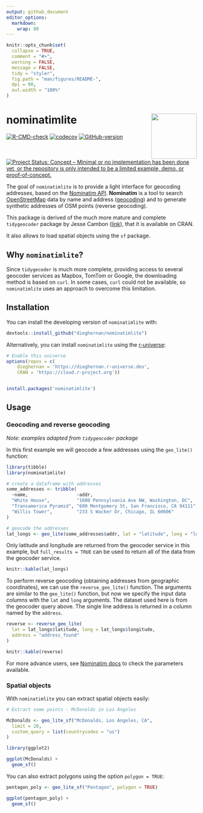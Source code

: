 ```yaml
---
output: github_document
editor_options: 
  markdown: 
    wrap: 80
---
```


<!-- README.md is generated from README.Rmd. Please edit that file -->

```r
knitr::opts_chunk$set(
  collapse = TRUE,
  comment = "#>",
  warning = FALSE,
  message = FALSE,
  tidy = "styler",
  fig.path = "man/figures/README-",
  dpi = 90,
  out.width = "100%"
)
```

# nominatimlite <img src="man/figures/logo.png" align="right" width="120"/>

<!-- badges: start -->

[![R-CMD-check](https://github.com/dieghernan/nominatimlite/actions/workflows/check-full.yaml/badge.svg)](https://github.com/dieghernan/nominatimlite/actions/workflows/check-full.yaml)
[![codecov](https://codecov.io/gh/dieghernan/nominatimlite/branch/main/graph/badge.svg?token=jSZ4RIsj91)](https://codecov.io/gh/dieghernan/nominatimlite)
[![GitHub-version](https://img.shields.io/github/r-package/v/dieghernan/nominatimlite?label=version&color=brightgreen)](https://github.com/dieghernan/nominatimlite)
[![Project Status: Concept – Minimal or no implementation has been done yet, or
the repository is only intended to be a limited example, demo, or
proof-of-concept.](https://www.repostatus.org/badges/latest/concept.svg)](https://www.repostatus.org/#concept)

<!-- badges: end -->

The goal of `nominatimlite` is to provide a light interface for geocoding
addresses, based on the [Nominatim
API](https://nominatim.org/release-docs/latest/). **Nominatim** is a tool to
search [OpenStreetMap](https://www.openstreetmap.org/) data by name and address
([geocoding](https://wiki.openstreetmap.org/wiki/Geocoding "Geocoding")) and to
generate synthetic addresses of OSM points (reverse geocoding).

This package is derived of the much more mature and complete `tidygeocoder`
package by Jesse Cambon ([link](https://jessecambon.github.io/tidygeocoder/)),
that it is available on CRAN.

It also allows to load spatial objects using the `sf` package.

## Why `nominatimlite`?

Since `tidygecoder` is much more complete, providing access to several geocoder
services as Mapbox, TomTom or Google, the downloading method is based on `curl`.
In some cases, `curl` could not be available, so `nominatimlite` uses an
approach to overcome this limitation.


## Installation

You can install the developing version of `nominatimlite` with:

``` r
devtools::install_github("dieghernan/nominatimlite")
```

Alternatively, you can install `nominatimlite` using the
[r-universe](https://dieghernan.r-universe.dev/ui#builds):

``` r
# Enable this universe
options(repos = c(
    dieghernan = 'https://dieghernan.r-universe.dev',
    CRAN = 'https://cloud.r-project.org'))


install.packages('nominatimlite')
```

## Usage

### Geocoding and reverse geocoding

*Note: examples adapted from `tidygeocoder` package *

In this first example we will geocode a few addresses using the `geo_lite()`
function:

```r
library(tibble)
library(nominatimlite)

# create a dataframe with addresses
some_addresses <- tribble(
  ~name,                  ~addr,
  "White House",          "1600 Pennsylvania Ave NW, Washington, DC",
  "Transamerica Pyramid", "600 Montgomery St, San Francisco, CA 94111",
  "Willis Tower",         "233 S Wacker Dr, Chicago, IL 60606"
)

# geocode the addresses
lat_longs <- geo_lite(some_addresses$addr, lat = "latitude", long = "longitude")
```

Only latitude and longitude are returned from the geocoder service in this
example, but `full_results = TRUE` can be used to return all of the data from
the geocoder service.

```r
knitr::kable(lat_longs)
```

To perform reverse geocoding (obtaining addresses from geographic coordinates),
we can use the `reverse_geo_lite()` function. The arguments are similar to the
`geo_lite()` function, but now we specify the input data columns with the `lat`
and `long` arguments. The dataset used here is from the geocoder query above.
The single line address is returned in a column named by the `address`.

```r
reverse <- reverse_geo_lite(
  lat = lat_longs$latitude, long = lat_longs$longitude,
  address = "address_found"
)
```

```r
knitr::kable(reverse)
```

For more advance users, see [Nominatim
docs](https://nominatim.org/release-docs/latest/api/Search/) to check the
parameters available.

### Spatial objects

With `nominatimlite` you can extract spatial objects easily:

```r

# Extract some points - McDonalds in Los Angeles

McDonalds <- geo_lite_sf("McDonalds, Los Angeles, CA",
  limit = 20,
  custom_query = list(countrycodes = "us")
)

library(ggplot2)

ggplot(McDonalds) +
  geom_sf()
```

You can also extract polygons using the option `polygon = TRUE`:

```r

pentagon_poly <- geo_lite_sf("Pentagon", polygon = TRUE)

ggplot(pentagon_poly) +
  geom_sf()
```

